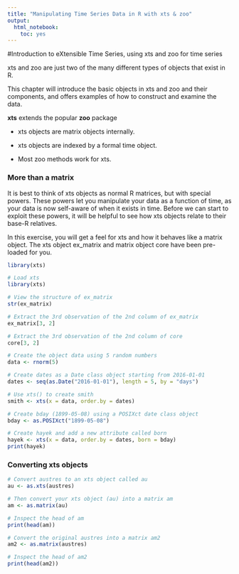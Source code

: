 ```yaml
---
title: "Manipulating Time Series Data in R with xts & zoo"
output: 
  html_notebook:
    toc: yes
---
```


#Introduction to eXtensible Time Series, using xts and zoo for time series 

xts and zoo are just two of the many different types of objects that exist in R. 

This chapter will introduce the basic objects in xts and zoo and their components, and offers examples of how to construct and examine the data. 

**xts** extends the popular **zoo** package

* xts objects are matrix objects internally.

* xts objects are indexed by a formal time object.

* Most zoo methods work for xts.

### More than a matrix

It is best to think of xts objects as normal R matrices, but with special powers. These powers let you manipulate your data as a function of time, as your data is now self-aware of when it exists in time. Before we can start to exploit these powers, it will be helpful to see how xts objects relate to their base-R relatives.

In this exercise, you will get a feel for xts and how it behaves like a matrix object. The xts object ex_matrix and matrix object core have been pre-loaded for you.

```r
library(xts)
```

```r
# Load xts
library(xts)

# View the structure of ex_matrix
str(ex_matrix)

# Extract the 3rd observation of the 2nd column of ex_matrix
ex_matrix[3, 2]

# Extract the 3rd observation of the 2nd column of core 
core[3, 2]

```


```r

# Create the object data using 5 random numbers
data <- rnorm(5)

# Create dates as a Date class object starting from 2016-01-01
dates <- seq(as.Date("2016-01-01"), length = 5, by = "days")

# Use xts() to create smith
smith <- xts(x = data, order.by = dates)

# Create bday (1899-05-08) using a POSIXct date class object
bday <- as.POSIXct("1899-05-08")

# Create hayek and add a new attribute called born
hayek <- xts(x = data, order.by = dates, born = bday)
print(hayek)
```



### Converting xts objects


```r
# Convert austres to an xts object called au
au <- as.xts(austres)

# Then convert your xts object (au) into a matrix am
am <- as.matrix(au)

# Inspect the head of am
print(head(am))

# Convert the original austres into a matrix am2
am2 <- as.matrix(austres)

# Inspect the head of am2
print(head(am2))

```